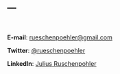 ---
---

<br>

**E-mail**: [rueschenpoehler@gmail.com](mailto:rueschenpoehler(at)gmail(dot)com)

**Twitter**: [@rueschenpoehler](https://x.com/rueschenpoehler)

**LinkedIn**: [Julius Ruschenpohler](https://www.linkedin.com/in/julius-r%C3%BCschenp%C3%B6hler-40258a7b/)



